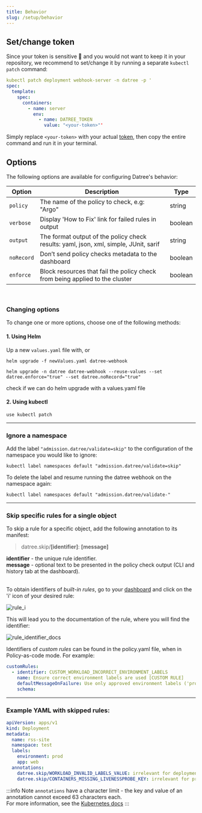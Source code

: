 ```yaml
---
title: Behavior
slug: /setup/behavior
---
```


## Set/change token


Since your token is sensitive 🤫 and you would not want to keep it in your repository, we recommend to set/change it by running a separate `kubectl patch` command:

```yaml
kubectl patch deployment webhook-server -n datree -p '
spec:
  template:
    spec:
      containers:
        - name: server
          env:
            - name: DATREE_TOKEN
              value: "<your-token>"'
```
Simply replace `<your-token>` with your actual [token](https://app.datree.io/settings/token-management), then copy the entire command and run it in your terminal.

## Options

The following options are available for configuring Datree's behavior:

| **Option** | **Description** | **Type** |
|---|---|---|
| `policy` | The name of the policy to check, e.g: "Argo" | string |
| `verbose` | Display 'How to Fix' link for failed rules in output | boolean |
| `output` | The format output of the policy check results: yaml, json, xml, simple, JUnit, sarif | string |
| `noRecord` | Don’t send policy checks metadata to the dashboard | boolean |
| `enforce` | Block resources that fail the policy check from being applied to the cluster | boolean |  

<br/>

### Changing options
To change one or more options, choose one of the following methods:

#### 1. Using Helm

Up a new `values.yaml` file with, or 

```terminal
helm upgrade -f newValues.yaml datree-webhook
```

```terminal
helm upgrade -n datree datree-webhook --reuse-values --set datree.enforce="true" --set datree.noRecord="true"
```

check if we can do helm upgrade with a values.yaml file

#### 2. Using kubectl

```terminal
use kubectl patch
```

---

### Ignore a namespace
Add the label `"admission.datree/validate=skip"` to the configuration of the namespace you would like to ignore:

```terminal
kubectl label namespaces default "admission.datree/validate=skip"
```

To delete the label and resume running the datree webhook on the namespace again:

```terminal
kubectl label namespaces default "admission.datree/validate-"
```

---

### Skip specific rules for a single object

To skip a rule for a specific object, add the following annotation to its manifest:  
> datree.skip/**[identifier]**: **[message]**

**identifier** - the unique rule identifier.  
**message** - optional text to be presented in the policy check output (CLI and history tab at the dashboard).  <br/><br/>

To obtain identifiers of *built-in rules*, go to your [dashboard](https://app.datree.io/cli/policies/) and click on the 'i' icon of your desired rule:  

![rule_i](/img/setup/policy-customization/1.png)

This will lead you to the documentation of the rule, where you will find the identifier:  

![rule_identifier_docs](/img/setup/policy-customization/2.png)

Identifiers of *custom rules* can be found in the policy.yaml file, when in Policy-as-code mode.  For example:  
```yaml
customRules:
  - identifier: CUSTOM_WORKLOAD_INCORRECT_ENVIRONMENT_LABELS
    name: Ensure correct environment labels are used [CUSTOM RULE]
    defaultMessageOnFailure: Use only approved environment labels ('prod', 'staging' and 'test')
    schema:
```

---

### Example YAML with skipped rules:  
```yaml
apiVersion: apps/v1
kind: Deployment
metadata:
  name: rss-site
  namespace: test
  labels:
    environment: prod
    app: web
  annotations:
    datree.skip/WORKLOAD_INVALID_LABELS_VALUE: irrelevant for deployments, skipping.
    datree.skip/CONTAINERS_MISSING_LIVENESSPROBE_KEY: irrelevant for prod environment, skipping.
```

:::info Note
`annotations` have a character limit - the key and value of an annotation cannot exceed 63 characters each.  
For more information, see the [Kubernetes docs](https://kubernetes.io/docs/concepts/overview/working-with-objects/annotations/#syntax-and-character-set)
:::
